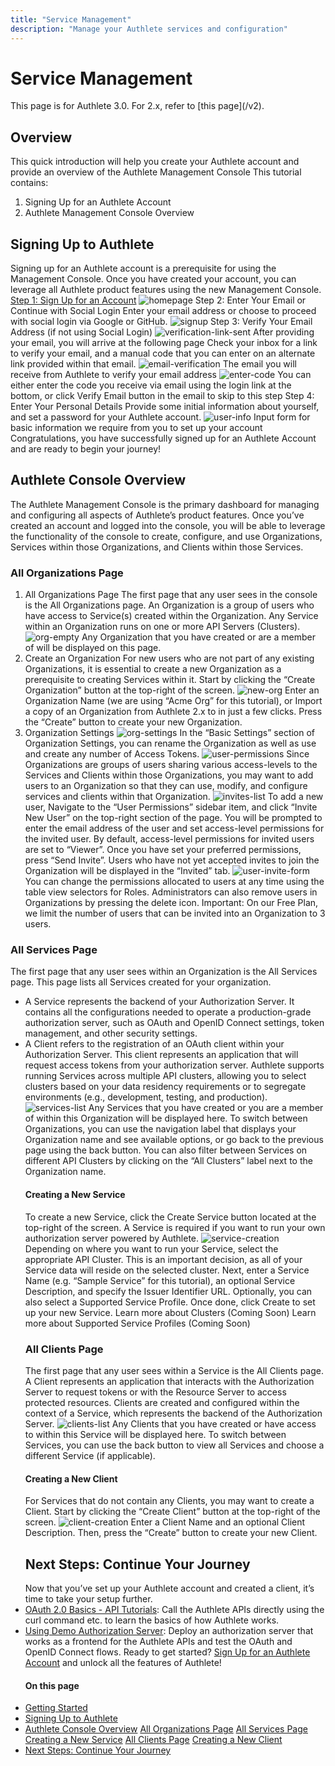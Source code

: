 ```yaml
---
title: "Service Management"
description: "Manage your Authlete services and configuration"
---
```




# Service Management

<Info>
This page is for Authlete 3.0. For 2.x, refer to [this page](/v2).
</Info>

## Overview
This quick introduction will help you create your Authlete account and provide an overview of the Authlete Management Console
This tutorial contains:
  1. Signing Up for an Authlete Account
2. Authlete Management Console Overview
## Signing Up to Authlete
Signing up for an Authlete account is a prerequisite for using the Management Console. Once you have created your account, you can leverage all Authlete product features using the new Management Console.
[Step 1: Sign Up for an Account](https://console.authlete.com/register)
![homepage](https://storage.googleapis.com/authlete-website/resources/tutorial-getting-started-images/1.png)
Step 2: Enter Your Email or Continue with Social Login
Enter your email address or choose to proceed with social login via Google or GitHub.
![signup](https://storage.googleapis.com/authlete-website/resources/tutorial-getting-started-images/2.png)
Step 3: Verify Your Email Address (if not using Social Login)
![verification-link-sent](https://storage.googleapis.com/authlete-website/resources/tutorial-getting-started-images/3.png)
After providing your email, you will arrive at the following page
Check your inbox for a link to verify your email, and a manual code that you can enter on an alternate link provided within that email.
![email-verification](https://storage.googleapis.com/authlete-website/resources/tutorial-getting-started-images/4.png)
The email you will receive from Authlete to verify your email address
![enter-code](https://storage.googleapis.com/authlete-website/resources/tutorial-getting-started-images/5.png)
You can either enter the code you receive via email using the login link at the bottom, or click Verify Email button in the email to skip to this step
Step 4: Enter Your Personal Details
Provide some initial information about yourself, and set a password for your Authlete account.
![user-info](https://storage.googleapis.com/authlete-website/resources/tutorial-getting-started-images/6.png)
Input form for basic information we require from you to set up your account
Congratulations, you have successfully signed up for an Authlete Account and are ready to begin your journey!
## Authlete Console Overview
The Authlete Management Console is the primary dashboard for managing and configuring all aspects of Authlete’s product features. Once you’ve created an account and logged into the console, you will be able to leverage the functionality of the console to create, configure, and use Organizations, Services within those Organizations, and Clients within those Services.
### All Organizations Page
1. All Organizations Page
The first page that any user sees in the console is the All Organizations page. An Organization is a group of users who have access to Service(s) created within the Organization. Any Service within an Organization runs on one or more API Servers (Clusters).
![org-empty](https://storage.googleapis.com/authlete-website/resources/tutorial-getting-started-images/7.png)
Any Organization that you have created or are a member of will be displayed on this page.
1. Create an Organization
For new users who are not part of any existing Organizations, it is essential to create a new Organization as a prerequisite to creating Services within it. Start by clicking the “Create Organization” button at the top-right of the screen.
![new-org](https://storage.googleapis.com/authlete-website/resources/tutorial-getting-started-images/8.png)
Enter an Organization Name (we are using “Acme Org” for this tutorial), or Import a copy of an Organization from Authlete 2.x to in just a few clicks. Press the “Create” button to create your new Organization.
1. Organization Settings
![org-settings](https://storage.googleapis.com/authlete-website/resources/tutorial-getting-started-images/9.png)
In the “Basic Settings” section of Organization Settings, you can rename the Organization as well as use and create any number of Access Tokens.
![user-permissions](https://storage.googleapis.com/authlete-website/resources/tutorial-getting-started-images/10.png)
Since Organizations are groups of users sharing various access-levels to the Services and Clients within those Organizations, you may want to add users to an Organization so that they can use, modify, and configure services and clients within that Organization.
![invites-list](https://storage.googleapis.com/authlete-website/resources/tutorial-getting-started-images/11.png)
To add a new user, Navigate to the “User Permissions” sidebar item, and click “Invite New User” on the top-right section of the page. You will be prompted to enter the email address of the user and set access-level permissions for the invited user. By default, access-level permissions for invited users are set to “Viewer”. Once you have set your preferred permissions, press “Send Invite”. Users who have not yet accepted invites to join the Organization will be displayed in the “Invited” tab.
![user-invite-form](https://storage.googleapis.com/authlete-website/resources/tutorial-getting-started-images/12.png)
You can change the permissions allocated to users at any time using the table view selectors for Roles. Administrators can also remove users in Organizations by pressing the delete icon.
Important: On our Free Plan, we limit the number of users that can be invited into an Organization to 3 users.
### All Services Page
The first page that any user sees within an Organization is the All Services page. This page lists all Services created for your organization.
- A Service represents the backend of your Authorization Server. It contains all the configurations needed to operate a production-grade authorization server, such as OAuth and OpenID Connect settings, token management, and other security settings.
- A Client refers to the registration of an OAuth client within your Authorization Server. This client represents an application that will request access tokens from your authorization server.
  Authlete supports running Services across multiple API clusters, allowing you to select clusters based on your data residency requirements or to segregate environments (e.g., development, testing, and production).
  ![services-list](https://storage.googleapis.com/authlete-website/resources/tutorial-getting-started-images/13.png)
  Any Services that you have created or you are a member of within this Organization will be displayed here. To switch between Organizations, you can use the navigation label that displays your Organization name and see available options, or go back to the previous page using the back button. You can also filter between Services on different API Clusters by clicking on the “All Clusters” label next to the Organization name.
  #### Creating a New Service
  To create a new Service, click the Create Service button located at the top-right of the screen. A Service is required if you want to run your own authorization server powered by Authlete.
  ![service-creation](https://storage.googleapis.com/authlete-website/resources/tutorial-getting-started-images/14.png)
  Depending on where you want to run your Service, select the appropriate API Cluster. This is an important decision, as all of your Service data will reside on the selected cluster. Next, enter a Service Name (e.g. “Sample Service” for this tutorial), an optional Service Description, and specify the Issuer Identifier URL. Optionally, you can also select a Supported Service Profile. Once done, click Create to set up your new Service.
  Learn more about Clusters (Coming Soon)
  Learn more about Supported Service Profiles (Coming Soon)
  ### All Clients Page
  The first page that any user sees within a Service is the All Clients page. A Client represents an application that interacts with the Authorization Server to request tokens or with the Resource Server to access protected resources. Clients are created and configured within the context of a Service, which represents the backend of the Authorization Server.
  ![clients-list](https://storage.googleapis.com/authlete-website/resources/tutorial-getting-started-images/15.png)
  Any Clients that you have created or have access to within this Service will be displayed here. To switch between Services, you can use the back button to view all Services and choose a different Service (if applicable).
  #### Creating a New Client
  For Services that do not contain any Clients, you may want to create a Client. Start by clicking the “Create Client” button at the top-right of the screen.
  ![client-creation](https://storage.googleapis.com/authlete-website/resources/tutorial-getting-started-images/16.png)
  Enter a Client Name and an optional Client Description. Then, press the “Create” button to create your new Client.
  ## Next Steps: Continue Your Journey
  Now that you’ve set up your Authlete account and created a client, it’s time to take your setup further.
- [OAuth 2.0 Basics - API Tutorials](/tutorial/oauth): Call the Authlete APIs directly using the curl command etc. to learn the basics of how Authlete works.
- [Using Demo Authorization Server](/tutorial/signup): Deploy an authorization server that works as a frontend for the Authlete APIs and test the OAuth and OpenID Connect flows.
  Ready to get started? [Sign Up for an Authlete Account](https://console.authlete.com/register) and unlock all the features of Authlete!
  #### On this page
- [Getting Started](#getting-started)
- [Signing Up to Authlete](#signing-up-to-authlete)
- [Authlete Console Overview](#authlete-console-overview)
  [All Organizations Page](#all-organizations-page)
  [All Services Page](#all-services-page)
  [Creating a New Service](#creating-a-new-service)
  [All Clients Page](#all-clients-page)
  [Creating a New Client](#creating-a-new-client)
- [Next Steps: Continue Your Journey](#next-steps-continue-your-journey)
